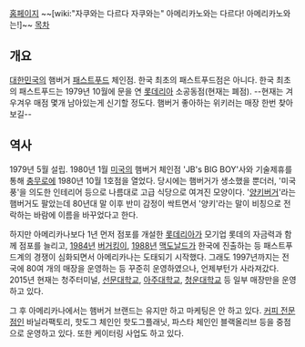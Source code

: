 [http://www.americana.co.kr/ 홈페이지]
~~[wiki:"자쿠와는 다르다 자쿠와는" 아메리카노와는 다르다! 아메리카노와는!]~~
[[목차]]
== 개요 ==
[[대한민국]]의 햄버거 [[패스트푸드]] 체인점.
한국 최초의 패스트푸드점은 아니다. 한국 최초의 패스트푸드는 1979년 10월에 문을 연 [[롯데리아]] 소공동점(현재는 폐점).
--현재는 겨우겨우 매점 몇개 남아있는게 신기할 정도다. 햄버거 좋아하는 위키러는 매장 한번 찾아보길--
== 역사 ==
1979년 5월 설립. 1980년 1월 [[미국]]의 햄버거 체인점 'JB's BIG BOY'사와 기술제휴를 통해 [[충무로]]에 1980년 10월 1호점을 열었다. 당시에는 햄버거가 생소했을 뿐더러, '미국풍'을 의도한 인테리어 등으로 나름대로 고급 식당으로 여겨진 모양이다. '[[양키]]버거'라는 햄버거도 팔았는데 80년대 말 이후 반미 감정이 싹트면서 '양키'라는 말이 비칭으로 전락하는 바람에 이름을 바꾸었다고 한다.

하지만 아메리카나보다 1년 먼저 점포를 개설한 [[롯데리아]]가 모기업 롯데의 자금력과 함께 점포를 늘리고, [[1984년]] [[버거킹]]이, [[1988년]] [[맥도날드]]가 한국에 진출하는 등 패스트푸드계의 경쟁이 심화되면서 아메리카나는 도태되기 시작했다. 그래도 1997년까지는 전국에 80여 개의 매장을 운영하는 등 꾸준히 운영하였으나, 언제부턴가 사라져갔다. 2015년 현재는 청주터미널, [[선문대학교]], [[아주대학교]], [[청운대학교]] 등 일부 매장만을 운영하고 있다.

그 후 아메리카나에서는 햄버거 브랜드는 유지만 하고 마케팅은 안 하고 있다. [[커피 전문점]]인 바닐라팩토리, 핫도그 체인인 핫도그플래닛, 파스타 체인인 블랙올리브 등을 중점으로 운영하고 있다. 또한 케이터링 사업도 하고 있다. 
